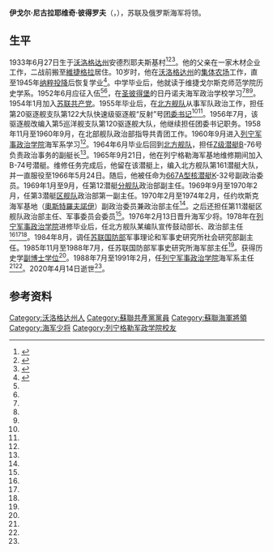{{同名人物|彼得罗夫|彼得罗夫}}
{{Infobox military person
|name= 伊戈尔·彼得罗夫
|image= 
|caption= 
|birth_date= {{birth date|1933|6|27|df=y}}
|birth_place= {{URS}}[[沃洛格达州|沃洛格达州]]安德烈耶夫斯基村
|death_date= {{Death date and age|2020|4|14|1933|6|27|df=y}}
|death_place= {{RUS}}[[圣彼得堡|圣彼得堡]]
|allegiance= {{flag|USSR}}
|branch= {{navy|USSR}}海军
|serviceyears= 1955年－1991年
|rank= [[海军少将|海军少将]]
|commands=
|battles= 
|awards={{红星勋章}} {{三级在苏联武装力量中为祖国服务勋章}}
}}

'''伊戈尔·尼古拉耶维奇·彼得罗夫'''（{{lang-ru|Игорь Николаевич Петров}}，{{bd|1933年|6月27日|2020年|4月14日|catIdx=Petrov}}），苏联及俄罗斯海军将领。

==生平==
1933年6月27日生于[[沃洛格达州|沃洛格达州]]安德烈耶夫斯基村<ref name="PAOF">{{cite book|first=I. I.|last=Barsukov|first2=A. V.|last2=Kondrashov|title=Подводники-адмиралы отечественного флота. Биографические хроники|publisher=Kuchkovo Polye|language=ru|year=2011|location=Moscow|page=559|isbn=9785995001379}}</ref><ref name="KZ">{{cite web|url=http://redstar.ru/igor-nikolaevich-petrov/|title=ПЕТРОВ Игорь Николаевич|publisher=[[红星报|Красная звезда]]|language=ru|date=2020-04-17|accessdate=2020-04-19|archive-date=2020-05-19|archive-url=https://web.archive.org/web/20200519040951/http://redstar.ru/igor-nikolaevich-petrov/|dead-url=no}}</ref><ref name="VS">{{cite web|url=http://volzem.ru/?p=1128|title=Петров Игорь Николаевич|publisher=Вологодское Землячество в Москве|language=ru|date=2011-04-04|accessdate=2020-04-19}}</ref>。他的父亲在一家木材企业工作，二战前搬至[[維捷格拉|維捷格拉]]居住。10岁时，他在[[沃洛格达州|沃洛格达州]]的[[集体农场|集体农场]]工作，直至1945年[[第二次世界大戰歐洲戰場的結束|纳粹投降]]后恢复学业<ref name="KPRF">{{cite web|url=https://kprf.ru/activity/army/193442.html|title=Светлой памяти коммуниста, ветерана Северного флота, ветерана войны, контр-адмирала Игоря Николаевича Петрова|publisher=[[俄罗斯联邦共产党|КПРФ]]|language=ru|date=2002-04-17|accessdate=2020-04-19}}</ref>。中学毕业后，他就读于维捷戈尔斯克师范学院历史学系。1952年6月应征入伍<ref name="PAOF"/><ref name="KPRF"/>，在[[圣彼得堡|圣彼得堡]]的日丹诺夫海军政治学校学习<ref name="PAOF"/><ref name="KZ"/><ref name="KPRF"/>。1954年1月加入[[苏联共产党|苏联共产党]]。1955年毕业后，在[[北方舰队|北方舰队]]从事军队政治工作，担任第20驱逐舰支队第122大队快速级驱逐舰“反射”号[[全联盟列宁主义青年共产主义联盟|团委书记]]<ref name="KZ"/><ref name="KPRF"/>。1956年7月，该驱逐舰改编入第5巡洋舰支队第120驱逐舰大队，他继续担任团委书记职务。1958年11月至1960年9月，在北部舰队政治部指导共青团工作。1960年9月进入[[列宁军事政治学院|列宁军事政治学院]]海军系学习<ref name="PAOF"/>。1964年6月毕业后回到[[北方舰队|北方舰队]]，担任[[Z级潜艇|Z级潜艇]]B-76号负责政治事务的副艇长<ref name="PAOF"/>。1965年9月21日，他在列宁格勒海军基地维修期间加入B-74号潜艇。维修任务完成后，他留在该潜艇上，编入北方舰队第161潜艇大队，并一直服役至1966年5月24日。随后，他被任命为[[667A型核潜艇|667A型核潜艇]]K-32号副政治委员。1969年1月至9月，任第12潜艇[[分舰队|分舰队]]政治部副主任。1969年9月至1970年2月，任第3潜艇[[区舰队|区舰队]]政治部第一副主任。1970年2月至1974年2月，任约坎斯克海军基地（[[奧斯特羅夫諾伊|奧斯特羅夫諾伊]]）副政治委员兼政治部主任<ref name="PAOF"/>。之后还担任第11潜艇区舰队政治部主任、军事委员会委员<ref name="KZ"/>。1976年2月13日晋升海军少将。1978年在[[列宁军事政治学院|列宁军事政治学院]]进修毕业后，任北方舰队某编队宣传鼓动部长、政治部主任<ref name="KZ"/><ref name="VS"/><ref name="KPRF"/>。1984年8月，调任[[苏联国防部|苏联国防部]]军事理论和军事史研究所社会研究部副主任。1985年11月至1988年7月，任苏联国防部军事史研究所海军部主任<ref name="KZ"/>。获得历史学[[副博士学位|副博士学位]]<ref name="KPRF"/>。1988年7月至1991年2月，任[[列宁军事政治学院|列宁军事政治学院]]海军系主任<ref name="PAOF"/><ref name="KPRF"/>。2020年4月14日逝世<ref name="KZ"/>。

== 参考资料 ==
{{Reflist}}
{{Authority control}}
{{DEFAULTSORT:Petrov, Igor}}
[[Category:沃洛格达州人|Category:沃洛格达州人]]
[[Category:蘇聯共產黨黨員|Category:蘇聯共產黨黨員]]
[[Category:蘇聯海軍將領|Category:蘇聯海軍將領]]
[[Category:海军少将|Category:海军少将]]
[[Category:列宁格勒军政学院校友|Category:列宁格勒军政学院校友]]